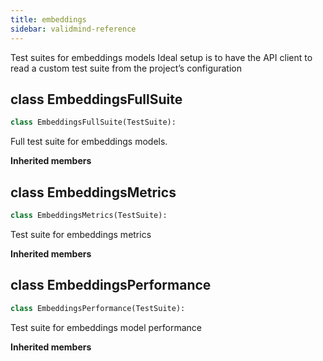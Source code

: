 ```yaml
---
title: embeddings
sidebar: validmind-reference
---
```


Test suites for embeddings models Ideal setup is to have the API client to read a custom test suite from the project's configuration

## [class]{.muted} EmbeddingsFullSuite

```python
class EmbeddingsFullSuite(TestSuite):
```

Full test suite for embeddings models.

**Inherited members**

## [class]{.muted} EmbeddingsMetrics

```python
class EmbeddingsMetrics(TestSuite):
```

Test suite for embeddings metrics

**Inherited members**

## [class]{.muted} EmbeddingsPerformance

```python
class EmbeddingsPerformance(TestSuite):
```

Test suite for embeddings model performance

**Inherited members**

